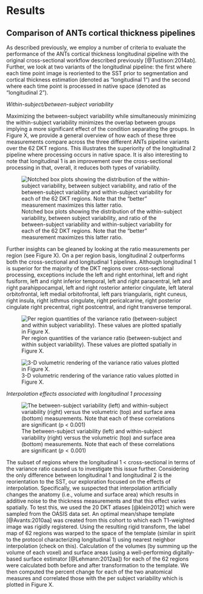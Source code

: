 
# Results

## Comparison of ANTs cortical thickness pipelines

As described previously, we employ a number of criteria to evaluate the performance
of the ANTs cortical thickness longitudinal pipeline  with the original cross-sectional
workflow described previously [@Tustison:2014ab].  Further, we look at two variants
of the longitudinal pipeline:  the first where each time point image is reoriented to the
SST prior to segmentation and cortical thickness estimation (denoted as "longitudinal 1")
and the second where each time point is processed in native space (denoted as
 "longitudinal 2").  

 _Within-subject/between-subject variability_

Maximizing the between-subject variability while simultaneously minimizing the
within-subject variability minimizes the overlap between groups implying a more
significant effect of the condition separating the groups.  In Figure X, we provide
a general overview of how each of these three measurements compare across
the three different ANTs pipeline variants over the 62 DKT regions.  This illustrates
the superiority of the longitudinal 2 pipeline where processing occurs in native
space.  It is also interesting to note that longitudinal 1 is an improvement over
the cross-sectional processing in that, overall, it reduces both types of variability.

![Notched box plots showing the distribution of the within-subject variability,
between subject variability, and ratio of the between-subject variability and
within-subject variability for each of the 62 DKT regions.  Note that the
"better" measurement maximizes this latter ratio.](../Figures/allData.png)

Further insights can be gleaned by looking at the ratio measurements per region
(see Figure X).  On a per region basis, longitudinal 2 outperforms both the cross-sectional
and longitudinal 1 pipelines.  Although longitudinal 1 is superior for the majority
of the DKT regions over cross-sectional processing, exceptions include the
left and right entorhinal,
left and right fusiform,
left and right inferior temporal,
left and right paracentral,
left and right parahippocampal,
left and right rosterior anterior cingulate,
left lateral orbitofrontal,
left medial orbitofrontal,
left pars triangularis,
right cuneus,
right insula,
right isthmus cingulate,
right pericalcarine,
right posterior cingulate
right precentral,
right postcentral, and
right transverse temporal.

![Per region quantities of the variance ratio (between-subject and within subject
 variability).  These values are plotted spatially in Figure X.](../Figures/ratio.png)

![3-D volumetric rendering of the variance ratio values plotted in
Figure X.](../Figures/medianRatios3D.png)

_Interpolation effects associated with longitudinal 1 processing_

![The between-subject variability (left) and within-subject variability (right)
versus the volumetric (top) and surface area (bottom) measurements.
Note that each of these correlations are significant ($p < 0.001$)](../Figures/oasisCorrelationVolumeAndSurfaceArea.png)

The subset of regions where the longitudinal 1 $<$ cross-sectional in terms of
the variance ratio caused us to investigate this issue further.  Considering the
only difference between longitudinal 1 and longitudinal 2 is the reorientation
to the SST, our exploration focused on the effects of interpolation. Specifically,
we suspected that interpolation artificially changes the anatomy (i.e., volume
and surface area) which results in additive  noise to the thickness measurements
and that this effect varies spatially.  To test this, we used the 20 DKT atlases
[@klein2012] which were sampled from the OASIS data set.  An optimal mean/shape
template [@Avants:2010aa] was created from this cohort to which each T1-weighted
image was rigidly registered.  Using the resulting rigid transform, the label
map of 62 regions was warped to the space of the template (similar in spirit to
the protocol characterizing longitudinal 1) using nearest neighbor interpolation
(check on this).  Calculation of the volumes (by summing up the volume of each
voxel) and surface areas (using a well-performing digitally-based surface estimator
[@Lehmann:2012aa]) for each of the 62 regions were calculated both before and after
transformation to the template.  We then computed the percent change for each
of the two anatomical measures and correlated those with the per subject variability
which is plotted in Figure X.
